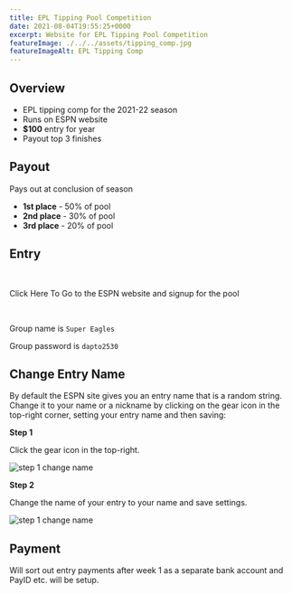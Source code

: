 ```yaml
---
title: EPL Tipping Pool Competition
date: 2021-08-04T19:55:25+0000
excerpt: Website for EPL Tipping Pool Competition
featureImage: ./../../assets/tipping_comp.jpg
featureImageAlt: EPL Tipping Comp
---
```



## Overview

 * EPL tipping comp for the 2021-22 season
 * Runs on ESPN website
 * **$100** entry for year
 * Payout top 3 finishes

## Payout

Pays out at conclusion of season

  * **1st place** - 50% of pool
  * **2nd place** - 30% of pool
  * **3rd place** - 20% of pool


## Entry

<p> &nbsp; </p>

<ButtonLink link="https://fantasy.espn.com.au/games/english-premier-league-pickem-2021/group?id=dad4c8b2-de3a-46a4-b825-92d0e3f6926b&joining=true&joinKey=423555df-d919-3e97-baf6-c32cdb9be823">Click Here To Go to the ESPN website and signup for the pool</ButtonLink>

<p> &nbsp; </p>

Group name is `Super Eagles`

Group password is `dapto2530`

## Change Entry Name

By default the ESPN site gives you an entry name that is a random string. Change it to your name or a nickname by clicking on the gear icon in the top-right corner, setting your entry name and then saving:

**Step 1**

Click the gear icon in the top-right.

![step 1 change name](./../../assets/epl_change_name01.png)

**Step 2**

Change the name of your entry to your name and save settings.

![step 1 change name](./../../assets/epl_change_name02.png)

## Payment

Will sort out entry payments after week 1 as a separate bank account and PayID etc. will be setup.
